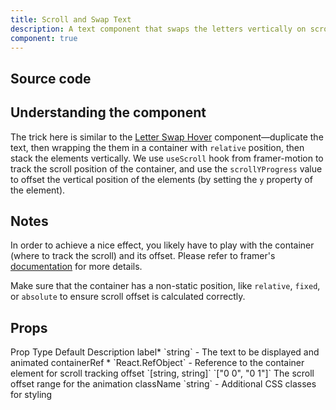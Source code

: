 ```yaml
---
title: Scroll and Swap Text
description: A text component that swaps the letters vertically on scroll.
component: true
---
```


<ComponentPreview name="scroll-and-swap-text-demo" />

## Source code

<ComponentSource name="scroll-and-swap-text" />

## Understanding the component

The trick here is similar to the [Letter Swap Hover](/docs/components/text/letter-swap-hover) component—duplicate the text, then wrapping the them in a container with `relative` position, then stack the elements vertically. We use `useScroll` hook from framer-motion to track the scroll position of the container, and use the `scrollYProgress` value to offset the vertical position of the elements (by setting the `y` property of the element).

## Notes

In order to achieve a nice effect, you likely have to play with the container (where to track the scroll) and its offset. Please refer to framer's [documentation](https://www.framer.com/motion/use-scroll/) for more details.

Make sure that the container has a non-static position, like `relative`, `fixed`, or `absolute` to ensure scroll offset is calculated correctly.

## Props

<Table>
  <TableHeader>
    <TableRow>
      <TableHead>Prop</TableHead>
      <TableHead>Type</TableHead>
      <TableHead>Default</TableHead>
      <TableHead>Description</TableHead>
    </TableRow>
  </TableHeader>
  <TableBody>
    <TableRow>
      <TableCell>label<span className="text-red-500">*</span></TableCell>
      <TableCell>`string`</TableCell>
      <TableCell>-</TableCell>
      <TableCell>The text to be displayed and animated</TableCell>
    </TableRow>
     <TableRow>
      <TableCell>containerRef <span className="text-red-500">*</span></TableCell>
      <TableCell>`React.RefObject<HTMLSpanElement>`</TableCell>
      <TableCell>-</TableCell>
      <TableCell>Reference to the container element for scroll tracking</TableCell>
    </TableRow>
    <TableRow>
      <TableCell>offset</TableCell>
      <TableCell>`[string, string]`</TableCell>
      <TableCell>`["0 0", "0 1"]`</TableCell>
      <TableCell>The scroll offset range for the animation</TableCell>
    </TableRow>
    <TableRow>
      <TableCell>className</TableCell>
      <TableCell>`string`</TableCell>
      <TableCell>-</TableCell>
      <TableCell>Additional CSS classes for styling</TableCell>
    </TableRow>
  </TableBody>
</Table>

